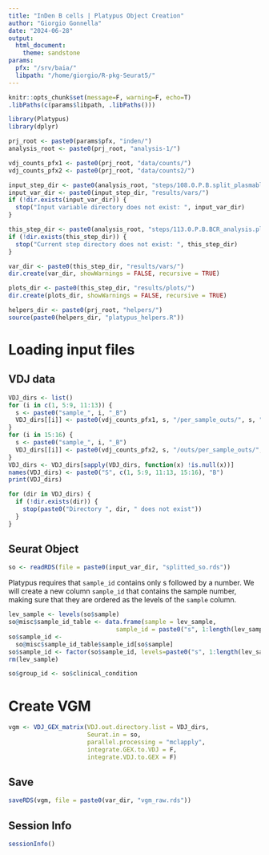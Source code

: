 ```yaml
---
title: "InDen B cells | Platypus Object Creation"
author: "Giorgio Gonnella"
date: "2024-06-28"
output:
  html_document:
    theme: sandstone
params:
  pfx: "/srv/baia/"
  libpath: "/home/giorgio/R-pkg-Seurat5/"
---
```


```r
knitr::opts_chunk$set(message=F, warning=F, echo=T)
.libPaths(c(params$libpath, .libPaths()))

library(Platypus)
library(dplyr)

prj_root <- paste0(params$pfx, "inden/")
analysis_root <- paste0(prj_root, "analysis-1/")

vdj_counts_pfx1 <- paste0(prj_root, "data/counts/")
vdj_counts_pfx2 <- paste0(prj_root, "data/counts2/")

input_step_dir <- paste0(analysis_root, "steps/108.0.P.B.split_plasmablasts/")
input_var_dir <- paste0(input_step_dir, "results/vars/")
if (!dir.exists(input_var_dir)) {
  stop("Input variable directory does not exist: ", input_var_dir)
}

this_step_dir <- paste0(analysis_root, "steps/113.0.P.B.BCR_analysis.platypus/")
if (!dir.exists(this_step_dir)) {
  stop("Current step directory does not exist: ", this_step_dir)
}

var_dir <- paste0(this_step_dir, "results/vars/")
dir.create(var_dir, showWarnings = FALSE, recursive = TRUE)

plots_dir <- paste0(this_step_dir, "results/plots/")
dir.create(plots_dir, showWarnings = FALSE, recursive = TRUE)

helpers_dir <- paste0(prj_root, "helpers/")
source(paste0(helpers_dir, "platypus_helpers.R"))
```

# Loading input files

## VDJ data

```r
VDJ_dirs <- list()
for (i in c(1, 5:9, 11:13)) {
  s <- paste0("sample_", i, "_B")
  VDJ_dirs[[i]] <- paste0(vdj_counts_pfx1, s, "/per_sample_outs/", s, "/vdj_b")
}
for (i in 15:16) {
  s <- paste0("sample_", i, "_B")
  VDJ_dirs[[i]] <- paste0(vdj_counts_pfx2, s, "/outs/per_sample_outs/", s, "/vdj_b")
}
VDJ_dirs <- VDJ_dirs[sapply(VDJ_dirs, function(x) !is.null(x))]
names(VDJ_dirs) <- paste0("S", c(1, 5:9, 11:13, 15:16), "B")
print(VDJ_dirs)
```

```r
for (dir in VDJ_dirs) {
  if (!dir.exists(dir)) {
    stop(paste0("Directory ", dir, " does not exist"))
  }
}
```

## Seurat Object

```r
so <- readRDS(file = paste0(input_var_dir, "splitted_so.rds"))
```

Platypus requires that ``sample_id`` contains only s followed by a number.
We will create a new column ``sample_id`` that contains the sample number,
making sure that they are ordered as the levels of the ``sample`` column.

```r
lev_sample <- levels(so$sample)
so@misc$sample_id_table <- data.frame(sample = lev_sample,
                              sample_id = paste0("s", 1:length(lev_sample)))
so$sample_id <-
  so@misc$sample_id_table$sample_id[so$sample]
so$sample_id <- factor(so$sample_id, levels=paste0("s", 1:length(lev_sample)))
rm(lev_sample)
```

```r
so$group_id <- so$clinical_condition
```

# Create VGM

```r
vgm <- VDJ_GEX_matrix(VDJ.out.directory.list = VDJ_dirs,
                      Seurat.in = so,
                      parallel.processing = "mclapply",
                      integrate.GEX.to.VDJ = F,
                      integrate.VDJ.to.GEX = F)
```

## Save

```r
saveRDS(vgm, file = paste0(var_dir, "vgm_raw.rds"))
```

## Session Info

```r
sessionInfo()
```

